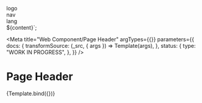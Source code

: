 <!--
@license EUPL-1.2
Copyright (c) 2021 Robbert Broersma
-->

<div slot="logo">logo</div><div slot="nav">nav</div><div slot="lang">lang</div>${content}</utrecht-page-header>`;

<Meta
  title="Web Component/Page Header"
  argTypes={{}}
  parameters={{
    docs: {
      transformSource: (_src, { args }) => Template(args),
    },
    status: {
      type: "WORK IN PROGRESS",
    },
  }}
/>

# Page Header

<Canvas>
  <Story
    name="Page Header"
    args={{
      content: "",
    }}
  >
    {Template.bind({})}
  </Story>
</Canvas>

<ArgsTable story="Page Header" />
